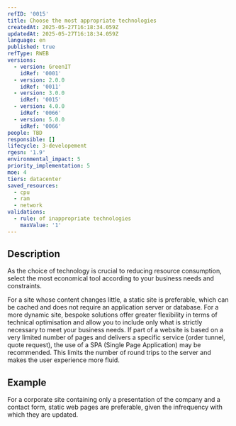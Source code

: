 ```yaml
---
refID: '0015'
title: Choose the most appropriate technologies
createdAt: 2025-05-27T16:18:34.059Z
updatedAt: 2025-05-27T16:18:34.059Z
language: en
published: true
refType: RWEB
versions:
  - version: GreenIT
    idRef: '0001'
  - version: 2.0.0
    idRef: '0011'
  - version: 3.0.0
    idRef: '0015'
  - version: 4.0.0
    idRef: '0066'
  - version: 5.0.0
    idRef: '0066'
people: TBD
responsible: []
lifecycle: 3-developement
rgesn: '1.9'
environmental_impact: 5
priority_implementation: 5
moe: 4
tiers: datacenter
saved_resources:
  - cpu
  - ram
  - network
validations:
  - rule: of inappropriate technologies
    maxValue: '1'
---
```


## Description

As the choice of technology is crucial to reducing resource consumption, select the most economical tool according to your business needs and constraints.

For a site whose content changes little, a static site is preferable, which can be cached and does not require an application server or database. For a more dynamic site, bespoke solutions offer greater flexibility in terms of technical optimisation and allow you to include only what is strictly necessary to meet your business needs. If part of a website is based on a very limited number of pages and delivers a specific service (order tunnel, quote request), the use of a SPA (Single Page Application) may be recommended. This limits the number of round trips to the server and makes the user experience more fluid.

## Example

For a corporate site containing only a presentation of the company and a contact form, static web pages are preferable, given the infrequency with which they are updated.
